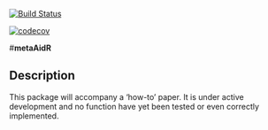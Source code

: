 [![Build Status](https://travis-ci.org/daniel1noble/metaAidR.svg?branch=master)](https://travis-ci.org/daniel1noble/metaAidR)

[![codecov](https://codecov.io/gh/daniel1noble/metaAidR/branch/master/graph/badge.svg)](https://codecov.io/gh/daniel1noble/metaAidR)

#**metaAidR**

## **Description**

This package will accompany a 'how-to' paper. It is under active development and no function have yet been tested or even correctly implemented. 

